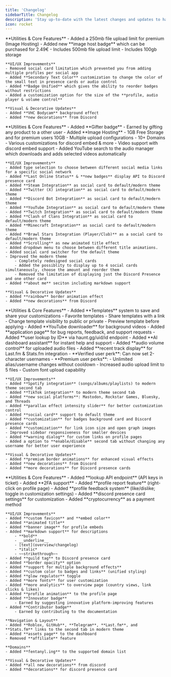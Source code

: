 ```yaml
---
title: 'Changelog'
sidebarTitle: Changelog
description: 'Stay up-to-date with the latest changes and updates to haunt.gg.'
icon: rocket
---
```


<Update label="August, 2025">
    **Utilities & Core Features**
    - Added a 250mb file upload limit for premium (Image Hosting)
    - Added new **image host badge** which can be purchased for 2.49€
        - Includes 500mb file upload limit
        - Includes 100gb storage

    **UI/UX Improvements**
    - Removed social card limitation which prevented you from adding multiple profiles per social app
    - Added **Secondary Text Color** customization to change the color of the small text in presence cards or audio control
    - Added **Badge Unified** which gives the ability to reorder badges without restrictions
    - Added a customization option for the size of the **profile, audio player & volume control**

    **Visual & Decorative Updates**  
    - Added **VHC Bodycam** background effect
    - Added **new decorations** from Discord
</Update>

<Update label="July, 2025">
    **Utilities & Core Features**
    - Added **Gifter badge**
        - Earned by gifting any product to a other user
    - Added **Image Hosting**
        - 1GB Free Storage and for premium users 10GB
        - Multiple upload configurations
        - 10+ Domains
        - Various customizations for discord embed & more
        - Video support with discord embed support
    - Added YouTube search to the audio manager which downloads and adds selected videos automatically

    **UI/UX Improvements**
    - Added type selection to choose between different social media links for a specific social network
    - Added **Last Online Status** & **new badges** display API to Discord presence card
    - Added **Steam Integration** as social card to default/modern theme
    - Added **Twitter (X) integration** as social card to default/modern theme
    - Added **Discord Bot Integration** as social card to default/modern theme
    - Added **YouTube Integration** as social card to default/modern theme
    - Added **Twitch Integration** as social card to default/modern theme
    - Added **Clash of Clans Integration** as social card to default/modern theme
    - Added **Minecraft Integration** as social card to default/modern theme
    - Added **Brawl Stars Integration (Player/Club)** as a social card to default/modern theme
    - Added **Scrolling** as new animated title effect
    - Added dropdown menu to choose between different title animations.
    - Added social card switcher for the default theme
    - Improved the modern theme
        - Completely redesigned social cards
        - Added the possiblity to display up to 4 social cards simultaneously, choose the amount and reorder them
        - Removed the limitation of displaying just the Discord Presence and one other card
    - Added **about me** seciton including markdown support

    **Visual & Decorative Updates**  
    - Added **rainbow** border animation effect
    - Added **new decorations** from Discord
</Update>

<Update label="June, 2025">
    **Utilities & Core Features**  
    - Added **Templates** system to save and share your customizations
        - Favorite templates
        - Share templates with a link
        - Change template visibility to public or private
        - Preview template before applying
    - Added **YouTube downloader** for background videos
    - Added **application page** for bug reports, feedback, and support requests
    - Added **user lookup by ID** via haunt.gg/uid/id endpoint
    - Added **AI dashboard assistant** for instant help and support
    - Added **audio volume control** for uploaded audio files
    - Added **recent track display** for Last.fm & Stats.fm integration
    - **Verified user perk**: Can now set 2-character usernames
    - **Premium user perks**:
        - Unlimited alias/username changes without cooldown
        - Increased audio upload limit to 5 files
        - Custom font upload capability

    **UI/UX Improvements**
    - Added **Spotify integration** (songs/albums/playlists) to modern theme second tab
    - Added **TikTok integration** to modern theme second tab
    - Added **new social platforms**: Mastodon, Rockstar Games, Bluesky, and Threads
    - Added **parallax effect intensity slider** for better customization control
    - Added **social card** support to default theme
    - Added **customization** for badges background card and Discord presence cards
    - Added **customization** for link icon size and open graph images
    - Improved sidebar responsiveness for smaller devices
    - Added **warning dialog** for custom links on profile pages
    - Added a option to **enable/disable** second tab without changing any username for better user experience

    **Visual & Decorative Updates**  
    - Added **premium border animations** for enhanced visual effects
    - Added **new decorations** from Discord
    - Added **more decorations** for Discord presence cards
</Update>

<Update label="May, 2025">
    **Utilities & Core Features**  
    - Added **lookup API endpoint** (API keys in ticket)  
    - Added **2FA support**  
    - Added **profile report feature** (right-click on profile page)  
    - Added **profile feedback system** (like/dislike; toggle in customization settings)  
    - Added **discord presence card settings** for customization  
    - Added **cryptocurrency** as a payment method

    **UI/UX Improvements**  
    - Added **custom favicon** and **embed color**  
    - Added **animated title**  
    - Added **banner image** for profile embeds  
    - Added **markdown support** for descriptions  
        - **bold**  
        - __underline__  
        - [text](overview/changelog)  
        - *italic*  
        - ~~strikethrough~~  
    - Added **guild tag** to Discord presence card  
    - Added **border opacity** option  
    - Added **support for multiple background effects**  
    - Added **custom color to badges and links** (unified styling)  
    - Added **glow regulator** toggle  
    - Added **more fonts** for user customization  
    - Added **more analytics** to overview page (country views, link clicks & likes) 
    - Added **profile animation** to the profile page
    - Added **Innovator badge**  
        - Earned by suggesting innovative platform-improving features
    - Added **Contributor badge**  
        - Earned by contributing to the documentation

    **Navigation & Layout**  
    - Added **Roblox, GitHub**, **Telegram**, **Last.fm**, and **Stats.fm** links to the second tab in modern theme  
    - Added **assets page** to the dashboard  
    - Removed **affiliate** feature  

    **Domains**  
    - Added **fentanyl.ing** to the supported domain list  

    **Visual & Decorative Updates**  
    - Added **all new decorations** from discord
    - Added **decorations** for discord presence card
</Update>